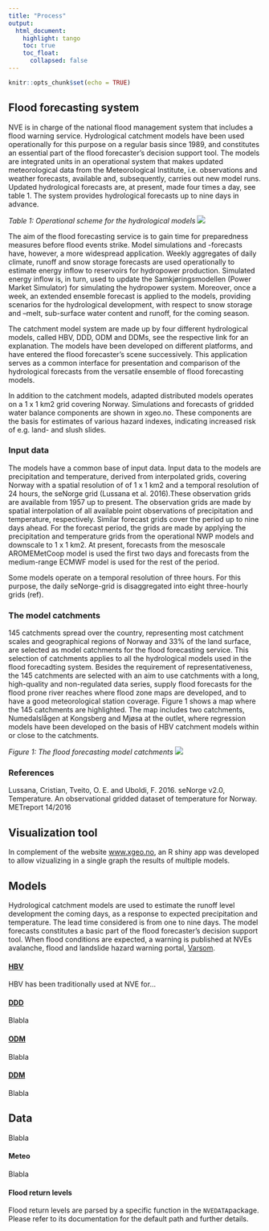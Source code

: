 ```yaml
---
title: "Process"
output: 
  html_document:
    highlight: tango
    toc: true
    toc_float:
      collapsed: false
---
```


```r
knitr::opts_chunk$set(echo = TRUE)
```


## Flood forecasting system

NVE is in charge of the national flood management system that includes a flood warning service. Hydrological catchment models have been used operationally for this purpose on a regular basis since 1989, and constitutes an essential part of the flood forecaster’s decision support tool. The models are integrated units in an operational system that makes updated meteorological data from the Meteorological Institute, i.e. observations and weather forecasts, available and, subsequently, carries out new model runs. Updated hydrological forecasts are, at present, made four times a day, see table 1. The system provides hydrological forecasts up to nine days in advance. 

*Table 1: Operational scheme for the hydrological models* ![](images/operasjonell_kjøring.JPG)

The aim of the flood forecasting service is to gain time for preparedness measures before flood events strike. Model simulations and -forecasts have, however, a more widespread application. Weekly aggregates of daily climate, runoff and snow storage forecasts are used operationally to estimate energy inflow to reservoirs for hydropower production. Simulated energy inflow is, in turn, used to update the Samkjøringsmodellen (Power Market Simulator) for simulating the hydropower system. Moreover, once a week, an extended ensemble forecast is applied to the models, providing scenarios for the hydrological development, with respect to snow storage and –melt, sub-surface water content and runoff, for the coming season.

The catchment model system are made up by four different hydrological models, called HBV, DDD, ODM and DDMs, see the respective link for an explanation. The models have been developed on different platforms, and have entered the flood forecaster’s scene successively. This application serves as a common interface for presentation and comparison of the hydrological forecasts from the versatile ensemble of flood forecasting models. 

In addition to the catchment models, adapted distributed models operates on a 1 x 1 km2 grid covering Norway. Simulations and forecasts of gridded water balance components are shown in xgeo.no. These components are the basis for estimates of various hazard indexes, indicating increased risk of e.g. land- and slush slides.

### Input data

The models have a common base of input data. Input data to the models are precipitation and temperature, derived from interpolated grids, covering Norway with a spatial resolution of of 1 x 1 km2 and a temporal resolution of 24 hours, the seNorge grid (Lussana et al. 2016).These observation grids are available from 1957 up to present. The observation grids are made by spatial interpolation of all available point observations of precipitation and temperature, respectively. Similar forecast grids cover the period up to nine days ahead. For the forecast period, the grids are made by applying the precipitation and temperature grids from the operational NWP models and downscale to 1 x 1 km2. At present, forecasts from the mesoscale AROMEMetCoop model is used the first two days and forecasts from the medium-range ECMWF model is used for the rest of the period.

Some models operate on a temporal resolution of three hours. For this purpose, the daily seNorge-grid is disaggregated into eight three-hourly grids (ref).

### The model catchments

145 catchments spread over the country, representing most catchment scales and geographical regions of Norway and 33% of the land surface, are selected as model catchments for the flood forecasting service. This selection of catchments applies to all the hydrological models used in the flood forecadting system. Besides the requirement of representativeness, the 145 catchments are selected with an aim to use catchments with a long, high-quality and non-regulated data series, supply flood forecasts for the flood prone river reaches where flood zone maps are developed, and to have a good meteorological station coverage. Figure 1 shows a map where the 145 catchments are highlighted. The map includes two catchments, Numedalslågen at Kongsberg and Mjøsa at the outlet, where regression models have been developed on the basis of HBV catchment models within or close to the catchments.

*Figure 1: The flood forecasting model catchments* ![](images/modellfeltene.PNG)

### References
Lussana, Cristian, Tveito, O. E. and Uboldi, F. 2016. seNorge v2.0, Temperature. An observational gridded dataset of temperature for Norway. METreport 14/2016

## Visualization tool

In complement of the website [www.xgeo.no](www.xgeo.no), an R shiny app was developed to allow vizualizing in a single graph the results of multiple models.

## Models

Hydrological catchment models are used to estimate the runoff level development the coming days, as a response to expected precipitation and temperature. The lead time considered is from one to nine days. The model forecasts constitutes a basic part of the flood forecaster’s decision support tool. When flood conditions are expected, a warning is published at NVEs avalanche, flood and landslide hazard warning portal, [Varsom](www.varsom.no).

#### [HBV](HBV.html)

HBV has been traditionally used at NVE for...

#### [DDD](DDD.html)

Blabla

#### [ODM](ODM.html)

Blabla

#### [DDM](DDM.html)

Blabla


## Data

Blabla

#### Meteo

Blabla

#### Flood return levels

Flood return levels are parsed by a specific function in the `NVEDATA`package. Please refer to its documentation for the default path and further details.
